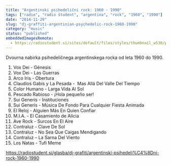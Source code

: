 ```yaml
---
title: "Argentinski psihedelični rock: 1960 - 1990"
tags: ["radio", "radio študent", "argentina", "rock", "1960", "1990"]
date: "2014-11-29"
slug: "dj-graffiti-argentinian-psychedelic-rock-1960-1990"
category: "music"
status: "published"
embeddedImagesRemote:
  - https://radiostudent.si/sites/default/files/styles/thumbnail_w530/public/slike/2014-11-29-argentinski-psihedeli%C4%8Dni-rock-1960-1990-34762.png
---
```



Dvourna nabirka psihedeličnega argentinskega rocka od leta 1960 do 1990.

1. Vox Dei - Génesis
2. Vox Dei - Las Guerras
3. Arco Iris - Obertura
4. Claudios Gabis y La Pesada -  Mas Allá Del Valle Del Tiempo
5. Color Humano - Larga Vida Al Sol
6. Pescado Rabioso - ¡Hola pequeño ser!
7. Sui Generis - Instituciones
8. Sui Generis - Música De Fondo Para Cualquier Fiesta Animada
9. El Reloj - Alguien Más En Quien Confiar
10. M.I.A. - El Casamiento de Alicia
11. Ave Rock - Surcos En El Aire
12. Contraluz - Clave De Sol
13. Contraluz - No Sea Que Caigas Mendigando
14. Contraluz – La Sarna Del Viento
15. Los Natas - Tufi Meme

<https://radiostudent.si/glasba/dj-grafiti/argentinski-psihedeli%C4%8Dni-rock-1960-1990>

<div
  style={{
    gridArea: "1/1",
    position: "relative",
    placeItems: "center",
    display: "grid",
  }}
>
  <GatsbyImage
    style={{ marginTop: "2em" }}
    imgStyle={{ border: "3px dotted tomato" }}
    alt=""
    image={getImage(props.remoteImages[0])}
  />
</div>
